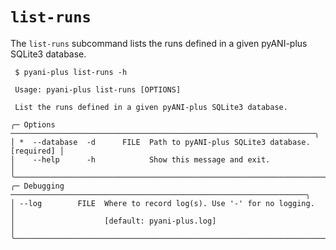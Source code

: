 # `list-runs` {#list-runs-subcommand.unnambered}

The `list-runs` subcommand lists the runs defined in a given pyANI-plus SQLite3 database.

```shell
 $ pyani-plus list-runs -h
                                                                                     
 Usage: pyani-plus list-runs [OPTIONS]                                          
                                                                                
 List the runs defined in a given pyANI-plus SQLite3 database.                  
                                                                                
╭─ Options ────────────────────────────────────────────────────────────────────╮
│ *  --database  -d      FILE  Path to pyANI-plus SQLite3 database. [required] │
│    --help      -h            Show this message and exit.                     │
╰──────────────────────────────────────────────────────────────────────────────╯
╭─ Debugging ──────────────────────────────────────────────────────────────────╮
│ --log        FILE  Where to record log(s). Use '-' for no logging.           │
│                    [default: pyani-plus.log]                                 │
╰──────────────────────────────────────────────────────────────────────────────╯
```